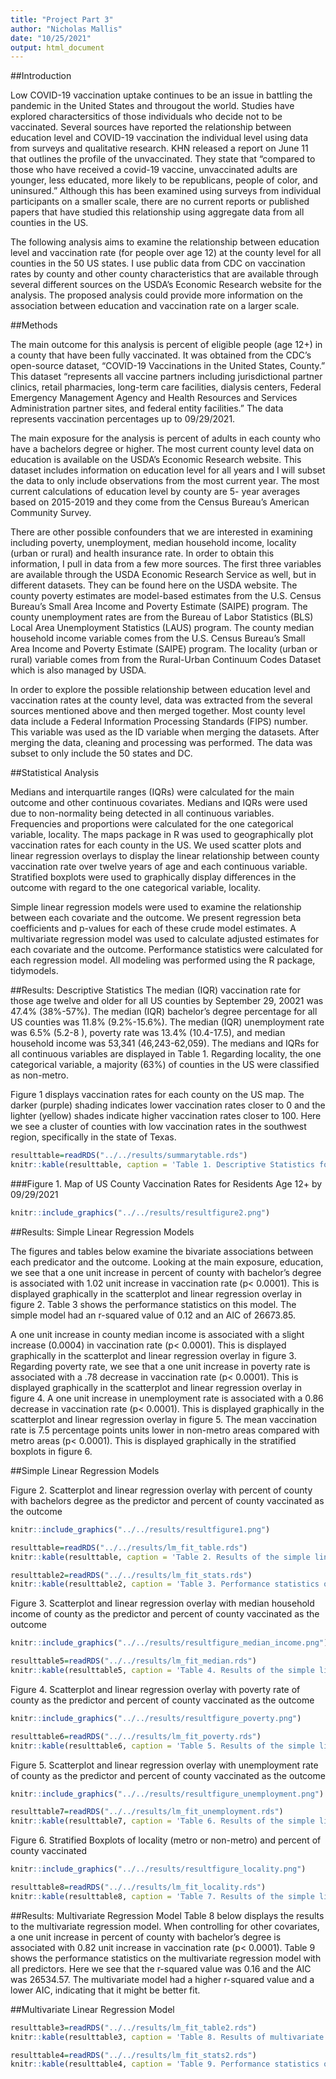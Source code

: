 ```yaml
---
title: "Project Part 3"
author: "Nicholas Mallis"
date: "10/25/2021"
output: html_document
---
```


##Introduction

Low COVID-19 vaccination uptake continues to be an issue in battling the pandemic in the United States and througout the world. Studies have explored charactersitics of those individuals who decide not to be vaccinated. Several sources have reported the relationship between education level and COVID-19 vaccination the individual level using data from surveys and qualitative research. KHN released a report on June 11 that outlines the profile of the unvaccinated. They state that “compared to those who have received a covid-19 vaccine, unvaccinated adults are younger, less educated, more likely to be republicans, people of color, and uninsured.” Although this has been examined using surveys from individual participants on a smaller scale, there are no current reports or published papers that have studied this relationship using aggregate data from all counties in the US. 

The following analysis aims to examine the relationship between education level and vaccination rate (for people over age 12) at the county level for all counties in the 50 US states. I use public data from CDC on vaccination rates by county and other county characteristics that are available through several different sources on the USDA’s Economic Research website for the analysis. The proposed analysis could provide more information on the association between education and vaccination rate on a larger scale. 


##Methods

The main outcome for this analysis is percent of eligible people (age 12+) in a county that have been fully vaccinated. It was obtained from the CDC’s open-source dataset, "COVID-19 Vaccinations in the United States, County." This dataset “represents all vaccine partners including jurisdictional partner clinics, retail pharmacies, long-term care facilities, dialysis centers, Federal Emergency Management Agency and Health Resources and Services Administration partner sites, and federal entity facilities.” The data represents vaccination percentages up to 09/29/2021.

The main exposure for the analysis is percent of adults in each county who have a bachelors degree or higher. The most current county level data on education is available on the USDA’s Economic Research website. This dataset includes information on education level for all years and I will subset the data to only include observations from the most current year. The most current calculations of education level by county are 5- year averages based on 2015-2019 and they come from the Census Bureau’s American Community Survey. 

There are other possible confounders that we are interested in examining including poverty, unemployment, median household income, locality (urban or rural) and health insurance rate. In order to obtain this information, I pull in data from a few more sources. The first three variables are available through the USDA Economic Research Service as well, but in different datasets.  They can be found here on the USDA website. The county poverty estimates are model-based estimates from the U.S. Census Bureau's Small Area Income and Poverty Estimate (SAIPE) program. The county unemployment rates are from the Bureau of Labor Statistics (BLS) Local Area Unemployment Statistics (LAUS) program. The county median household income variable comes from the U.S. Census Bureau's Small Area Income and Poverty Estimate (SAIPE) program. The locality (urban or rural) variable comes from from the Rural-Urban Continuum Codes Dataset which is also managed by USDA.

In order to explore the possible relationship between education level and vaccination rates at the county level, data was extracted from the several sources mentioned above and then merged together. Most county level data include a Federal Information Processing Standards (FIPS) number.  This variable was used as the ID variable when merging the datasets. After merging the data, cleaning and processing was performed. The data was subset to only include the 50 states and DC. 

##Statistical Analysis 

Medians and interquartile ranges (IQRs) were calculated for the main outcome and other continuous covariates. Medians and IQRs were used due to non-normality being detected in all continuous variables. Frequencies and proportions were calculated for the one categorical variable, locality. The maps package in R was used to geographically plot vaccination rates for each county in the US. We used scatter plots and linear regression overlays to display the linear relationship between county vaccination rate over twelve years of age and each continuous variable.  Stratified boxplots were used to graphically display differences in the outcome with regard to the one categorical variable, locality. 

Simple linear regression models were used to examine the relationship between each covariate and the outcome. We present regression beta coefficients and p-values for each of these crude model estimates. A multivariate regression model was used to calculate adjusted estimates for each covariate and the outcome. Performance statistics were calculated for each regression model. All modeling was performed using the R package, tidymodels.  



##Results: Descriptive Statistics 
The median (IQR) vaccination rate for those age twelve and older for all US counties by September 29, 20021 was 47.4% (38%-57%). The median (IQR) bachelor’s degree percentage for all US counties was 11.8% (9.2%-15.6%).  The median (IQR) unemployment rate was 6.5% (5.2-8 ),  poverty rate was 13.4% (10.4-17.5), and median household income was 53,341 (46,243-62,059). The medians and IQRs for all continuous variables are displayed in Table 1. Regarding locality, the one categorical variable,  a majority (63%) of counties in the US were classified as non-metro.

Figure 1 displays vaccination rates for each county on the US map. The darker (purple) shading indicates lower vaccination rates closer to 0 and the lighter (yellow) shades indicate higher vaccination rates closer to 100. Here we see a cluster of counties with low vaccination rates in the southwest region, specifically in the state of Texas.





```r
resulttable=readRDS("../../results/summarytable.rds")
knitr::kable(resulttable, caption = 'Table 1. Descriptive Statistics for US Counties')
```

###Figure 1. Map of US County Vaccination Rates for Residents Age 12+ by 09/29/2021
```r
knitr::include_graphics("../../results/resultfigure2.png")
```



##Results: Simple Linear Regression Models

The figures and tables below examine the bivariate associations between each predicator and the outcome. Looking at the main exposure, education, we see that a one unit increase in percent of county with bachelor’s degree is associated with 1.02 unit increase in vaccination rate (p< 0.0001). This is displayed graphically in the scatterplot and linear regression overlay in figure 2. Table 3 shows the performance statistics on this model. The simple model had an r-squared value of 0.12 and an AIC of 26673.85.

A one unit increase in county median income is associated with a slight increase (0.0004) in vaccination rate (p< 0.0001). This is displayed graphically in the scatterplot and linear regression overlay in figure 3. Regarding poverty rate, we see that a one unit increase in poverty rate is associated with a .78 decrease in vaccination rate (p< 0.0001). This is displayed graphically in the scatterplot and linear regression overlay in figure 4. A one unit increase in unemployment rate is associated with a 0.86 decrease in vaccination rate (p< 0.0001). This is displayed graphically in the scatterplot and linear regression overlay in figure 5. The mean vaccination rate is 7.5 percentage points units lower in non-metro areas compared with metro areas (p< 0.0001). This is displayed graphically in the stratified boxplots in figure 6.

##Simple Linear Regression Models

Figure 2. Scatterplot and linear regression overlay with percent of county with bachelors degree as the predictor and percent of county vaccinated as the outcome
```r
knitr::include_graphics("../../results/resultfigure1.png")
```


```r
resulttable=readRDS("../../results/lm_fit_table.rds")
knitr::kable(resulttable, caption = 'Table 2. Results of the simple linear regression model with percent of county with bachelors degree as the predictor and percent of county vaccinated as the outcome')
```



```r
resulttable2=readRDS("../../results/lm_fit_stats.rds")
knitr::kable(resulttable2, caption = 'Table 3. Performance statistics on simple model percent of county with bachelors degree as the predictor and percent of county vaccinated as the outcome')
```


Figure 3. Scatterplot and linear regression overlay with median household income of county as the predictor and percent of county vaccinated as the outcome
```r
knitr::include_graphics("../../results/resultfigure_median_income.png")
```


```r
resulttable5=readRDS("../../results/lm_fit_median.rds")
knitr::kable(resulttable5, caption = 'Table 4. Results of the simple linear regression model with median household income of county as the predictor and percent of county vaccinated as the outcome')
```




Figure 4. Scatterplot and linear regression overlay with poverty rate of county as the predictor and percent of county vaccinated as the outcome
```r
knitr::include_graphics("../../results/resultfigure_poverty.png")
```


```r
resulttable6=readRDS("../../results/lm_fit_poverty.rds")
knitr::kable(resulttable6, caption = 'Table 5. Results of the simple linear regression model with poverty rate of county as the predictor and percent of county vaccinated as the outcome')
```





Figure 5. Scatterplot and linear regression overlay with unemployment rate of county as the predictor and percent of county vaccinated as the outcome
```r
knitr::include_graphics("../../results/resultfigure_unemployment.png")
```


```r
resulttable7=readRDS("../../results/lm_fit_unemployment.rds")
knitr::kable(resulttable7, caption = 'Table 6. Results of the simple linear regression model with poverty rate of county as the predictor and percent of county vaccinated as the outcome')
```



Figure 6. Stratified Boxplots of locality (metro or non-metro) and percent of county vaccinated
```r
knitr::include_graphics("../../results/resultfigure_locality.png")
```


```r
resulttable8=readRDS("../../results/lm_fit_locality.rds")
knitr::kable(resulttable8, caption = 'Table 7. Results of the simple linear regression model with locality (metro or non-metro) as the predictor and percent of county vaccinated as the outcome')
```













##Results: Multivariate Regression Model
Table 8 below displays the results to the multivariate regression model.  When controlling for other covariates, a one unit increase in percent of county with bachelor’s degree is associated with 0.82 unit increase in vaccination rate (p< 0.0001). Table 9 shows the performance statistics on the multivariate regression model with all predictors. Here we see that the r-squared value was 0.16 and the AIC was 26534.57. The multivariate model had a higher r-squared value and a lower AIC, indicating that it might be better fit. 


##Multivariate Linear Regression Model

```r
resulttable3=readRDS("../../results/lm_fit_table2.rds")
knitr::kable(resulttable3, caption = 'Table 8. Results of multivariate regression model with all predictors')
```


```r
resulttable4=readRDS("../../results/lm_fit_stats2.rds")
knitr::kable(resulttable4, caption = 'Table 9. Performance statistics on multivariate regression model with all predictors')
```


